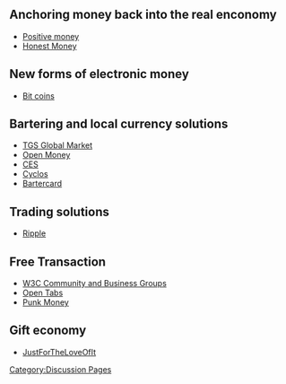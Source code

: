 [[Category:Discussion Pages]]

== Anchoring money back into the real enconomy ==

* [http://www.positivemoney.org.uk/ Positive money]
* [http://honestmoney.org/ Honest Money]

== New forms of electronic money  ==

* [http://bitcoin.org Bit coins]

== Bartering and local currency solutions ==

* [http://wiki.theglobalsquare.org/wiki/Global_Market TGS Global Market]
* [http://www.openmoney.org/ Open Money]
* [http://ces.org.za/ CES]
* [http://www.project.cyclos.org/ Cyclos]
* [http://bartercard.com Bartercard]

== Trading solutions ==

* [http://ripple-project.org/ Ripple]

== Free Transaction ==
* [http://www.w3.org/community/community-io/ W3C Community and Business Groups]
* [http://opentabs.net/ Open Tabs]
* [http://www.punkmoney.org/ Punk Money]

== Gift economy ==

* [http://justfortheloveofit.org/ JustForTheLoveOfIt]